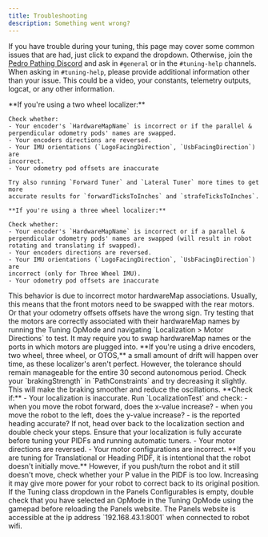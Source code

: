 ```yaml
---
title: Troubleshooting
description: Something went wrong?
---
```



If you have trouble during your tuning, this page may cover some common
issues that are had, just click to expand the dropdown. Otherwise, join the
[Pedro Pathing Discord](https://discord.gg/2GfC4qBP5s) and ask in `#general`
or in the `#tuning-help` channels. When asking in `#tuning-help`, please
provide additional information other than your issue. This could be a video,
your constants, telemetry outputs, logcat, or any other information.

<Accordions type="single">
  <Accordion title="Bad Localization">
    **If you're using a two wheel localizer:**

    Check whether:
    - Your encoder's `HardwareMapName` is incorrect or if the parallel &
    perpendicular odometry pods' names are swapped.
    - Your encoders directions are reversed.
    - Your IMU orientations (`LogoFacingDirection`, `UsbFacingDirection`) are
    incorrect.
    - Your odometry pod offsets are inaccurate

    Try also running `Forward Tuner` and `Lateral Tuner` more times to get more
    accurate results for `forwardTicksToInches` and `strafeTicksToInches`.

    **If you're using a three wheel localizer:**

    Check whether:
    - Your encoder's `HardwareMapName` is incorrect or if a parallel &
    perpendicular odometry pods' names are swapped (will result in robot
    rotating and translating if swapped).
    - Your encoders directions are reversed.
    - Your IMU orientations (`LogoFacingDirection`, `UsbFacingDirection`) are
    incorrect (only for Three Wheel IMU).
    - Your odometry pod offsets are inaccurate
  </Accordion>
  <Accordion title="Robot Turns 180 and Oscillates During Heading Tuner">
    This behavior is due to incorrect motor hardwareMap associations.
    Usually, this means that the front motors need to be swapped with the rear
    motors.
    Or that your odometry offsets offsets have the wrong sign.
    Try testing that the motors are correctly associated with their hardwareMap
    names by running the Tuning OpMode and navigating `Localization > Motor
    Directions` to test.
    It may require you to swap hardwareMap names or the ports in which motors
    are plugged into.

  </Accordion>
  <Accordion title="Robot Drifts Turning Drive Tuner">
    **If you're using a drive encoders, two wheel, three wheel, or OTOS,** a
    small amount of drift will happen over time, as these localizer's aren't
    perfect.
    However, the tolerance should remain manageable for the entire 30 second
    autonomous period.
  </Accordion>
  <Accordion title="Robot Movements are Too Jittery">
    Check your `brakingStrength` in `PathConstraints` and try decreasing it
    slightly. This will make the braking smoother and reduce the
    oscillations.
  </Accordion>
  <Accordion title="Robot Never Stops or Moves in the Wrong Direction">
    **Check if:**
    - Your localization is inaccurate. Run `LocalizationTest` and check:
    - when you move the robot forward, does the x-value increase?
    - when you move the robot to the left, does the y-value increase?
    - is the reported heading accurate?
    If not, head over back to the localization section and double check your
    steps. Ensure that your localization is fully accurate before tuning your
    PIDFs and running automatic tuners.
    - Your motor directions are reversed.
    - Your motor configurations are incorrect.
  </Accordion>
  <Accordion
    title="Robot Never Moves During TranslationalTuner or HeadingTuner">
    **If you are tuning for Translational or Heading PIDF, it is intentional
    that the robot doesn't initially move.**
    However, if you push/turn the robot and it still doesn't move, check whether
    your P value in the PIDF is too low. Increasing it may give more power for
    your robot to correct back to its original position.
  </Accordion>
  <Accordion title="Cannot See the Constants in Panels">
    If the Tuning class dropdown in the Panels Configurables is empty, double
    check that you have selected an OpMode in the Tuning OpMode using the
    gamepad before reloading the Panels website. The Panels website is accessible at the ip address
    `192.168.43.1:8001` when connected to robot wifi.
  </Accordion>
</Accordions>